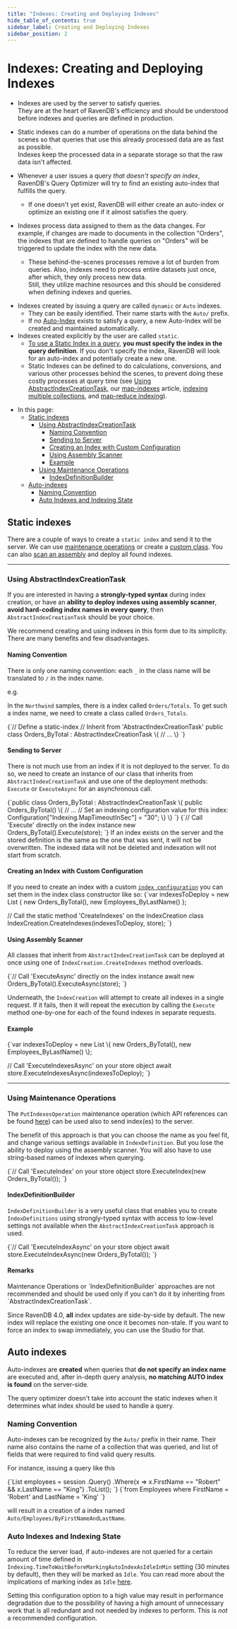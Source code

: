 ---
title: "Indexes: Creating and Deploying Indexes"
hide_table_of_contents: true
sidebar_label: Creating and Deploying Indexes
sidebar_position: 2
---




# Indexes: Creating and Deploying Indexes
<LanguageSwitcher supportedLanguages={supportedLanguages} />
<LanguageContent language="csharp">

<Admonition type="note" title="">

* Indexes are used by the server to satisfy queries.  
  They are at the heart of RavenDB's efficiency and should be understood before indexes and queries are defined in production.

* Static indexes can do a number of operations on the data behind the scenes so that queries that use this already processed data are as fast as possible.  
  Indexes keep the processed data in a separate storage so that the raw data isn't affected.

* Whenever a user issues a query _that doesn't specify an index_, RavenDB's Query Optimizer will try to find an 
  existing auto-index that fulfills the query.  
   * If one doesn't yet exist, RavenDB will either create an auto-index or optimize an existing one if it almost satisfies the query.

* Indexes process data assigned to them as the data changes. For example, if changes are made to documents in the collection "Orders", 
  the indexes that are defined to handle queries on "Orders" will be triggered to update the index with the new data.
   * These behind-the-scenes processes remove a lot of burden from queries. Also, indexes need to process entire datasets just once, 
     after which, they only process new data.  
     Still, they utilize machine resources and this should be considered when defining indexes and queries.  


<Admonition type="info" title="Auto and Static Indexes" id="auto-and-static-indexes" href="#auto-and-static-indexes">

* Indexes created by issuing a query are called `dynamic` or `Auto` indexes. 
   * They can be easily identified. Their name starts with the `Auto/` prefix.
   * If no [Auto-Index](../indexes/creating-and-deploying.mdx#auto-indexes) exists to satisfy a query, 
     a new Auto-Index will be created and maintained automatically.
* Indexes created explicitly by the user are called `static`.
   * [To use a Static Index in a query](../indexes/querying/basics.mdx#example-iv---querying-a-specified-index), 
     **you must specify the index in the query definition**. If you don't specify the index, 
     RavenDB will look for an auto-index and potentially create a new one.  
   * Static Indexes can be defined to do calculations, conversions, and various other processes behind the scenes, to prevent
     doing these costly processes at query time (see [Using AbstractIndexCreationTask](../indexes/creating-and-deploying.mdx#using-abstractindexcreationtask), 
     our [map-indexes](../indexes/map-indexes.mdx) article, [indexing multiple collections](../indexes/multi-map-indexes.mdx), 
     and [map-reduce indexing](../indexes/map-reduce-indexes.mdx)).  

</Admonition>

* In this page:
   * [Static indexes](../indexes/creating-and-deploying.mdx#static-indexes)
      * [Using AbstractIndexCreationTask](../indexes/creating-and-deploying.mdx#using-abstractindexcreationtask)
         * [Naming Convention](../indexes/creating-and-deploying.mdx#naming-convention)
         * [Sending to Server](../indexes/creating-and-deploying.mdx#sending-to-server)
         * [Creating an Index with Custom Configuration](../indexes/creating-and-deploying.mdx#creating-an-index-with-custom-configuration)
         * [Using Assembly Scanner](../indexes/creating-and-deploying.mdx#using-assembly-scanner)
         * [Example](../indexes/creating-and-deploying.mdx#example)
      * [Using Maintenance Operations](../indexes/creating-and-deploying.mdx#using-maintenance-operations)
         * [IndexDefinitionBuilder](../indexes/creating-and-deploying.mdx#indexdefinitionbuilder)
   * [Auto-indexes](../indexes/creating-and-deploying.mdx#auto-indexes)
      * [Naming Convention](../indexes/creating-and-deploying.mdx#naming-convention-1)
      * [Auto Indexes and Indexing State](../indexes/creating-and-deploying.mdx#auto-indexes-and-indexing-state)

</Admonition>

## Static indexes

There are a couple of ways to create a `static index` and send it to the server. We can use [maintenance operations](../indexes/creating-and-deploying.mdx#using-maintenance-operations) or create a [custom class](../indexes/creating-and-deploying.mdx#using-abstractindexcreationtask). You can also [scan an assembly](../indexes/creating-and-deploying.mdx#using-assembly-scanner) and deploy all found indexes.

---

### Using AbstractIndexCreationTask

If you are interested in having a **strongly-typed syntax** during index creation, or have an **ability to deploy indexes using assembly scanner**, **avoid hard-coding index names in every query**, then `AbstractIndexCreationTask` should be your choice. 

<Admonition type="note" title="">
We recommend creating and using indexes in this form due to its simplicity. There are many benefits and few disadvantages.
</Admonition>

#### Naming Convention

There is only one naming convention: each `_` in the class name will be translated to `/` in the index name.

e.g.

In the `Northwind` samples, there is a index called `Orders/Totals`. To get such a index name, we need to create a class called `Orders_Totals`.

<TabItem value="indexes_1" label="indexes_1">
<CodeBlock language="csharp">
{`// Define a static-index
// Inherit from 'AbstractIndexCreationTask'
public class Orders_ByTotal : AbstractIndexCreationTask<Order>
\{
    // ...
\}
`}
</CodeBlock>
</TabItem>

#### Sending to Server

There is not much use from an index if it is not deployed to the server. To do so, we need to create an instance of our class that inherits from `AbstractIndexCreationTask` and use one of the deployment methods: `Execute` or `ExecuteAsync` for an asynchronous call.

<TabItem value="indexes_2" label="indexes_2">
<CodeBlock language="csharp">
{`public class Orders_ByTotal : AbstractIndexCreationTask<Order>
\{
    public Orders_ByTotal()
    \{
        // ...
        // Set an indexing configuration value for this index:
        Configuration["Indexing.MapTimeoutInSec"] = "30";
    \}
\}
`}
</CodeBlock>
</TabItem>

<TabItem value="indexes_3" label="indexes_3">
<CodeBlock language="csharp">
{`// Call 'Execute' directly on the index instance
new Orders_ByTotal().Execute(store);
`}
</CodeBlock>
</TabItem>

<Admonition type="note" title="">
If an index exists on the server and the stored definition is the same as the one that was sent, it will not be overwritten. The indexed data will not be deleted and indexation will not start from scratch.
</Admonition>

#### Creating an Index with Custom Configuration

If you need to create an index with a custom [`index configuration`](../server/configuration/indexing-configuration.mdx) you can set them in the index class constructor like so: 
<TabItem value="indexes_9" label="indexes_9">
<CodeBlock language="csharp">
{`var indexesToDeploy = new List<AbstractIndexCreationTask>
\{
    new Orders_ByTotal(),
    new Employees_ByLastName()
\};

// Call the static method 'CreateIndexes' on the IndexCreation class
IndexCreation.CreateIndexes(indexesToDeploy, store);
`}
</CodeBlock>
</TabItem>

#### Using Assembly Scanner

All classes that inherit from `AbstractIndexCreationTask` can be deployed at once using one of `IndexCreation.CreateIndexes` method overloads.

<TabItem value="indexes_4" label="indexes_4">
<CodeBlock language="csharp">
{`// Call 'ExecuteAsync' directly on the index instance
await new Orders_ByTotal().ExecuteAsync(store);
`}
</CodeBlock>
</TabItem>

Underneath, the `IndexCreation` will attempt to create all indexes in a single request. If it fails, then it will repeat the execution by calling the `Execute` method one-by-one for each of the found indexes in separate requests.

#### Example

<TabItem value="indexes_8" label="indexes_8">
<CodeBlock language="csharp">
{`var indexesToDeploy = new List<AbstractIndexCreationTask>
\{
    new Orders_ByTotal(),
    new Employees_ByLastName()
\};

// Call 'ExecuteIndexesAsync' on your store object
await store.ExecuteIndexesAsync(indexesToDeploy);
`}
</CodeBlock>
</TabItem>

---

### Using Maintenance Operations

The `PutIndexesOperation` maintenance operation (which API references can be found [here](../client-api/operations/maintenance/indexes/put-indexes.mdx)) can be used also to send index(es) to the server.

The benefit of this approach is that you can choose the name as you feel fit, and change various settings available in `IndexDefinition`. But you lose the ability to deploy using the assembly scanner. You will also have to use string-based names of indexes when querying.

<TabItem value="indexes_5" label="indexes_5">
<CodeBlock language="csharp">
{`// Call 'ExecuteIndex' on your store object
store.ExecuteIndex(new Orders_ByTotal());
`}
</CodeBlock>
</TabItem>

#### IndexDefinitionBuilder

`IndexDefinitionBuilder` is a very useful class that enables you to create `IndexDefinitions` using strongly-typed syntax with access to low-level settings not available when the `AbstractIndexCreationTask` approach is used.

<TabItem value="indexes_6" label="indexes_6">
<CodeBlock language="csharp">
{`// Call 'ExecuteIndexAsync' on your store object
await store.ExecuteIndexAsync(new Orders_ByTotal());
`}
</CodeBlock>
</TabItem>

#### Remarks

<Admonition type="info" title="">
Maintenance Operations or `IndexDefinitionBuilder` approaches are not recommended and should be used only if you can't do it by inheriting from `AbstractIndexCreationTask`.
</Admonition>

<Admonition type="info" title="Side-by-Side" id="side-by-side" href="#side-by-side">

Since RavenDB 4.0, **all** index updates are side-by-side by default. The new index will replace the existing one once it becomes non-stale. If you want to force an index to swap immediately, you can use the Studio for that.

</Admonition>



## **Auto indexes**

Auto-indexes are **created** when queries that **do not specify an index name** are executed and, after in-depth query analysis, **no matching AUTO index is found** on the server-side.

<Admonition type="note" title="">
The query optimizer doesn't take into account the static indexes when it determines what index should be used to handle a query.
</Admonition>

### Naming Convention

Auto-indexes can be recognized by the `Auto/` prefix in their name. Their name also contains the name of a collection that was queried, and list of fields that were required to find valid query results.

For instance, issuing a query like this

<Tabs groupId='languageSyntax'>
<TabItem value="C#" label="C#">
<CodeBlock language="csharp">
{`List<Employee> employees = session
    .Query<Employee>()
    .Where(x => x.FirstName == "Robert" && x.LastName == "King")
    .ToList();
`}
</CodeBlock>
</TabItem>
<TabItem value="RQL" label="RQL">
<CodeBlock language="sql">
{`from Employees
where FirstName = 'Robert' and LastName = 'King'
`}
</CodeBlock>
</TabItem>
</Tabs>

will result in a creation of a index named `Auto/Employees/ByFirstNameAndLastName`.

### Auto Indexes and Indexing State

To reduce the server load, if auto-indexes are not queried for a certain amount of time defined in `Indexing.TimeToWaitBeforeMarkingAutoIndexAsIdleInMin` setting (30 minutes by default), then they will be marked as `Idle`. You can read more about the implications of marking index as `Idle` [here](../studio/database/indexes/indexes-list-view.mdx#index-list-view).

Setting this configuration option to a high value may result in performance degradation due to the possibility of having a high amount of unnecessary work that is all redundant and not needed by indexes to perform. This is _not_ a recommended configuration.




</LanguageContent>

<!---
### Indexes
- [What are Indexes](../indexes/what-are-indexes)
- [Indexing Basics](../indexes/indexing-basics)

### Querying
- [Basics](../indexes/querying/basics)

### Studio
- [Indexes: Overview](../studio/database/indexes/indexes-overview#indexes-overview)
- [Studio Index List View](../studio/database/indexes/indexes-list-view)

### Inside RavenDB
- [Working with Indexes](https://ravendb.net/learn/inside-ravendb-book/reader/4.0/12-working-with-indexes)

### Code Walkthrough
- [Scroll to see various indexing guides](https://demo.ravendb.net/)


-->